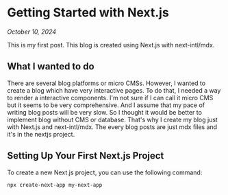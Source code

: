 # Getting Started with Next.js

_October 10, 2024_

This is my first post. This blog is created using Next.js with next-intl/mdx.

## What I wanted to do

There are several blog platforms or micro CMSs. However, I wanted to create a blog which have very interactive pages.
To do that, I needed a way to render a interactive components.
I'm not sure if I can call it micro CMS but it seems to be very comprehensive.
And I assume that my pace of writing blog posts will be very slow. So I thought it would be better to implement blog without CMS or database.
That's why I create my blog just with Next.js and next-intl/mdx.
The every blog posts are just mdx files and it's in the nextjs project.

## Setting Up Your First Next.js Project

To create a new Next.js project, you can use the following command:

```bash
npx create-next-app my-next-app
```
